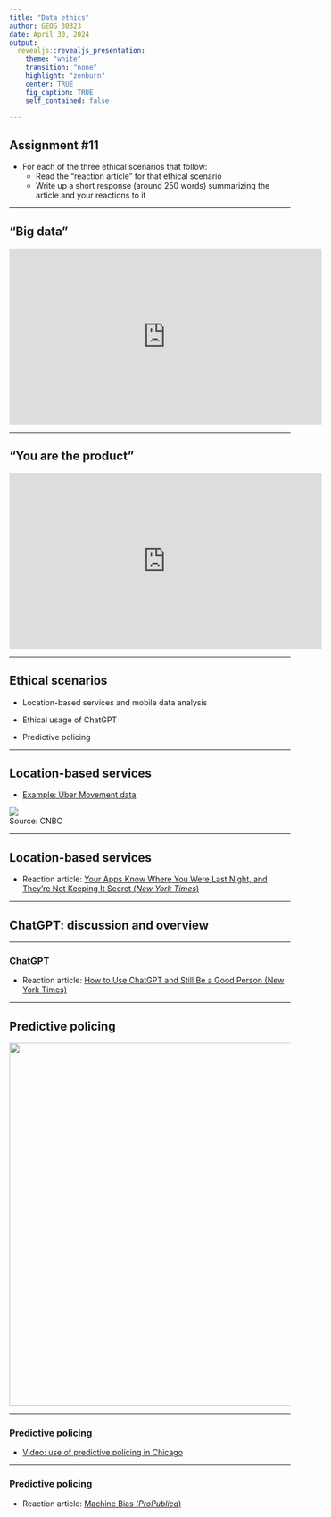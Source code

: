 ```yaml
---
title: "Data ethics"
author: GEOG 30323
date: April 30, 2024
output: 
  revealjs::revealjs_presentation: 
    theme: "white"
    transition: "none"
    highlight: "zenburn"
    center: TRUE
    fig_caption: TRUE
    self_contained: false
    
---
```


## Assignment #11

* For each of the three ethical scenarios that follow: 
  - Read the "reaction article" for that ethical scenario
  - Write up a short response (around 250 words) summarizing the article and your reactions to it

---

## "Big data"

<iframe width="560" height="315" src="https://www.youtube.com/embed/4A_A-CmrqpQ" title="YouTube video player" frameborder="0" allow="accelerometer; autoplay; clipboard-write; encrypted-media; gyroscope; picture-in-picture" allowfullscreen></iframe>

---

## "You are the product"

<iframe width="560" height="315" src="https://www.youtube.com/embed/3FmX8SBIeco" title="YouTube video player" frameborder="0" allow="accelerometer; autoplay; clipboard-write; encrypted-media; gyroscope; picture-in-picture" allowfullscreen></iframe>

---



## Ethical scenarios

* Location-based services and mobile data analysis

* Ethical usage of ChatGPT

* Predictive policing

---

## Location-based services

* [Example: Uber Movement data](https://movement.uber.com/?lang=en-US)

<img src="https://image.cnbcfm.com/api/v1/image/106170365-1570549735005uber-tracking.jpg?v=1570549772?w=720&h=405"><figcaption>Source: CNBC</figcaption>

---

## Location-based services

* Reaction article: [Your Apps Know Where You Were Last Night, and They're Not Keeping It Secret (_New York Times_)](https://www.nytimes.com/interactive/2018/12/10/business/location-data-privacy-apps.html)

---

## ChatGPT: discussion and overview

---

### ChatGPT

* Reaction article: [How to Use ChatGPT and Still Be a Good Person (New York Times)](https://www.nytimes.com/2022/12/21/technology/personaltech/how-to-use-chatgpt-ethically.html)

---

## Predictive policing

<img src="https://www.pluggedin.com/wp-content/uploads/2019/12/minority-report-2048x1354.jpg" style="width: 650px"></figcaption>

---

### Predictive policing

* [Video: use of predictive policing in Chicago](http://abc7chicago.com/video/embed/?pid=1486730)

---

### Predictive policing

* Reaction article: [Machine Bias (_ProPublica_)](https://www.propublica.org/article/machine-bias-risk-assessments-in-criminal-sentencing)











<style>

.reveal section img {
  background:none; 
  border:none; 
  box-shadow:none;
  }

h3 {



}
  
</style>


